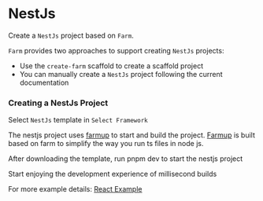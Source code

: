 
# NestJs

Create a `NestJs` project based on `Farm`.

`Farm` provides two approaches to support creating `NestJs` projects: 
- Use the `create-farm` scaffold to create a scaffold project
- You can manually create a `NestJs` project following the current documentation

### Creating a NestJs Project

<PackageManagerTabs command="npm create farm@latest" />

Select `NestJs` template in `Select Framework`

The nestjs project uses [farmup](https://github.com/aksharma27/farmup) to start and build the project. [Farmup](https://github.com/aksharma27/farmup) is built based on farm to simplify the way you run ts files in node js.

After downloading the template, run pnpm dev to start the nestjs project

<PackageManagerTabs command="npm run dev" />


Start enjoying the development experience of millisecond builds

For more example details: [React Example](https://github.com/farm-fe/farm/tree/main/examples/react)
